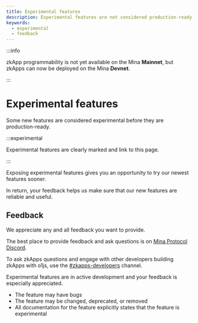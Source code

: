 ```yaml
---
title: Experimental features
description: Experimental features are not considered production-ready.  
keywords:
  - experimental
  - feedback
---
```


:::info

zkApp programmability is not yet available on the Mina **Mainnet**, but zkApps can now be deployed on the Mina **Devnet**.

:::

# Experimental features

Some new features are considered experimental before they are production-ready. 

:::experimental

Experimental features are clearly marked and link to this page.

:::

Exposing experimental features gives you an opportunity to try our newest features sooner.

In return, your feedback helps us make sure that our new features are reliable and useful.

## Feedback

We appreciate any and all feedback you want to provide. 

The best place to provide feedback and ask questions is on [Mina Protocol Discord](https://bit.ly/MinaDiscord). 

To ask zkApps questions and engage with other developers building zkApps with o1js, use the [#zkapps-developers](https://discord.com/channels/484437221055922177/915745847692636181) channel.

Experimental features are in active development and your feedback is especially appreciated.

- The feature may have bugs
- The feature may be changed, deprecated, or removed
- All documentation for the feature explicitly states that the feature is experimental
